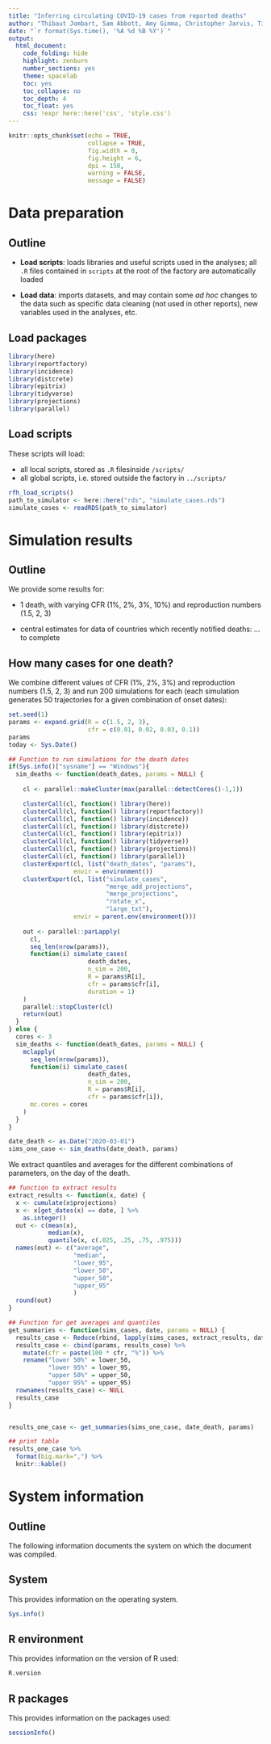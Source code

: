 ---
title: "Inferring circulating COVID-19 cases from reported deaths"
author: "Thibaut Jombart, Sam Abbott, Amy Gimma, Christopher Jarvis, Timothy Russel, Sam Clifford, Sebastian Funk, Hamish Gibbs, Yang Liu, Kevin van Zandvoort, Rosalind Eggo, Adam Kurchaski, CMMID nCov working group, John Edmunds"
date: "`r format(Sys.time(), '%A %d %B %Y')`"
output:
  html_document:
    code_folding: hide
    highlight: zenburn
    number_sections: yes
    theme: spacelab
    toc: yes
    toc_collapse: no
    toc_depth: 4
    toc_float: yes
    css: !expr here::here('css', 'style.css')
---

```{r setup, include=FALSE}
knitr::opts_chunk$set(echo = TRUE,
                      collapse = TRUE,
                      fig.width = 8,
                      fig.height = 6,
                      dpi = 150,
                      warning = FALSE,
                      message = FALSE)
```



<!-- ======================================================= -->
<!-- ======================================================= -->
<!-- ======================================================= -->

# Data preparation {.tabset .tabset-fade .tabset-pills}

## Outline


* **Load scripts**: loads libraries and useful scripts used in the analyses; all
`.R` files contained in `scripts` at the root of the factory are automatically
loaded

* **Load data**: imports datasets, and may contain some *ad hoc* changes to the
data such as specific data cleaning (not used in other reports), new variables
used in the analyses, etc.



## Load packages

```{r libraries}

library(here)
library(reportfactory)
library(incidence)
library(distcrete)
library(epitrix)
library(tidyverse)
library(projections)
library(parallel)

```



## Load scripts

These scripts will load:

* all local scripts, stored as `.R` filesinside `/scripts/`
* all global scripts, i.e. stored outside the factory in `../scripts/`

```{r read_scripts}

rfh_load_scripts()
path_to_simulator <- here::here("rds", "simulate_cases.rds")
simulate_cases <- readRDS(path_to_simulator)

```







<!-- ======================================================= -->
<!-- ======================================================= -->
<!-- ======================================================= -->

# Simulation results {.tabset .tabset-fade .tabset-pills}

## Outline

We provide some results for:

* 1 death, with varying CFR (1%, 2%, 3%, 10%) and reproduction numbers (1.5, 2, 3)

* central estimates for data of countries which recently notified deaths: ... to complete


## How many cases for one death?

We combine different values of CFR (1%, 2%, 3%) and reproduction numbers (1.5,
2, 3) and run 200 simulations for each (each simulation generates 50
trajectories for a given combination of onset dates):

```{r sims_one_case}

set.seed(1)
params <- expand.grid(R = c(1.5, 2, 3),
                      cfr = c(0.01, 0.02, 0.03, 0.1))
params
today <- Sys.Date()

## Function to run simulations for the death dates
if(Sys.info()["sysname"] == "Windows"){
  sim_deaths <- function(death_dates, params = NULL) {
    
    cl <- parallel::makeCluster(max(parallel::detectCores()-1,1))

    clusterCall(cl, function() library(here))
    clusterCall(cl, function() library(reportfactory))
    clusterCall(cl, function() library(incidence))
    clusterCall(cl, function() library(distcrete))
    clusterCall(cl, function() library(epitrix))
    clusterCall(cl, function() library(tidyverse))
    clusterCall(cl, function() library(projections))
    clusterCall(cl, function() library(parallel))
    clusterExport(cl, list("death_dates", "params"),
                  envir = environment())
    clusterExport(cl, list("simulate_cases",
                           "merge_add_projections",
                           "merge_projections",
                           "rotate_x",
                           "large_txt"),
                  envir = parent.env(environment()))
    
    out <- parallel::parLapply(
      cl,
      seq_len(nrow(params)),
      function(i) simulate_cases(
                      death_dates,
                      n_sim = 200,
                      R = params$R[i],
                      cfr = params$cfr[i],
                      duration = 1)
    )
    parallel::stopCluster(cl)
    return(out)
  }
} else {
  cores <- 3
  sim_deaths <- function(death_dates, params = NULL) {
    mclapply(
      seq_len(nrow(params)),
      function(i) simulate_cases(
                      death_dates,
                      n_sim = 200,
                      R = params$R[i],
                      cfr = params$cfr[i]),
      mc.cores = cores
    )
  }  
}

date_death <- as.Date("2020-03-01")
sims_one_case <- sim_deaths(date_death, params)

```

We extract quantiles and averages for the different combinations of parameters,
on the day of the death.

```{r results_one_case}

## function to extract results
extract_results <- function(x, date) {
  x <- cumulate(x$projections)
  x <- x[get_dates(x) == date, ] %>%
    as.integer()
  out <- c(mean(x),
           median(x),
           quantile(x, c(.025, .25, .75, .975)))
  names(out) <- c("average",
                  "median",
                  "lower_95",
                  "lower_50",
                  "upper_50",
                  "upper_95"
                  )
  round(out)
}

## Function for get averages and quantiles
get_summaries <- function(sims_cases, date, params = NULL) {
  results_case <- Reduce(rbind, lapply(sims_cases, extract_results, date))
  results_case <- cbind(params, results_case) %>%
    mutate(cfr = paste(100 * cfr, "%")) %>%
    rename("lower 50%" = lower_50,
           "lower 95%" = lower_95,
           "upper 50%" = upper_50,
           "upper 95%" = upper_95)
  rownames(results_case) <- NULL
  results_case
}


results_one_case <- get_summaries(sims_one_case, date_death, params)

```

```{r, results = "asis"}

## print table
results_one_case %>%
  format(big.mark=",") %>%
  knitr::kable()

```







<!-- ======================================================= --> 
<!-- ======================================================= --> 
<!-- ======================================================= -->

# System information {.tabset .tabset-fade .tabset-pills}

## Outline

The following information documents the system on which the document was
compiled.


## System 

This provides information on the operating system.

```{r system_info}
Sys.info()
```

## R environment

This provides information on the version of R used:

```{r R_session}
R.version
```


## R packages

This provides information on the packages used:

```{r R_pkg}
sessionInfo()
```
